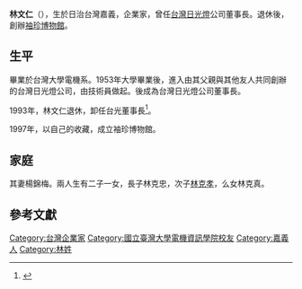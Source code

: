 '''林文仁'''（{{bd|1932年||||}}），生於日治台灣嘉義，企業家，曾任[[台灣日光燈|台灣日光燈]]公司董事長。退休後，創辦[[袖珍博物館|袖珍博物館]]。

==生平 ==
畢業於台灣大學電機系。1953年大學畢業後，進入由其父親與其他友人共同創辦的台灣日光燈公司，由技術員做起。後成為台灣日光燈公司董事長。

1993年，林文仁退休，卸任台光董事長<ref>{{cite web | url=http://www.watchinese.com/article/2010/2338 | title=林文仁打造「旭光」的黃金時代 | publisher=看雜誌雙周刊 | date=2010-08-19 | accessdate= | archive-date=2018-10-01 | archive-url=https://web.archive.org/web/20181001171016/https://www.watchinese.com/article/2010/2338 | dead-url=no }}</ref>。

1997年，以自己的收藏，成立袖珍博物館。

== 家庭 ==
其妻楊錦梅。兩人生有二子一女，長子林克忠，次子[[林克孝|林克孝]]，么女林克真。

== 參考文獻 ==
{{reflist}}

{{DEFAULTSORT:L}}
[[Category:台灣企業家|Category:台灣企業家]]
[[Category:國立臺灣大學電機資訊學院校友|Category:國立臺灣大學電機資訊學院校友]]
[[Category:嘉義人|Category:嘉義人]]
[[Category:林姓|Category:林姓]]